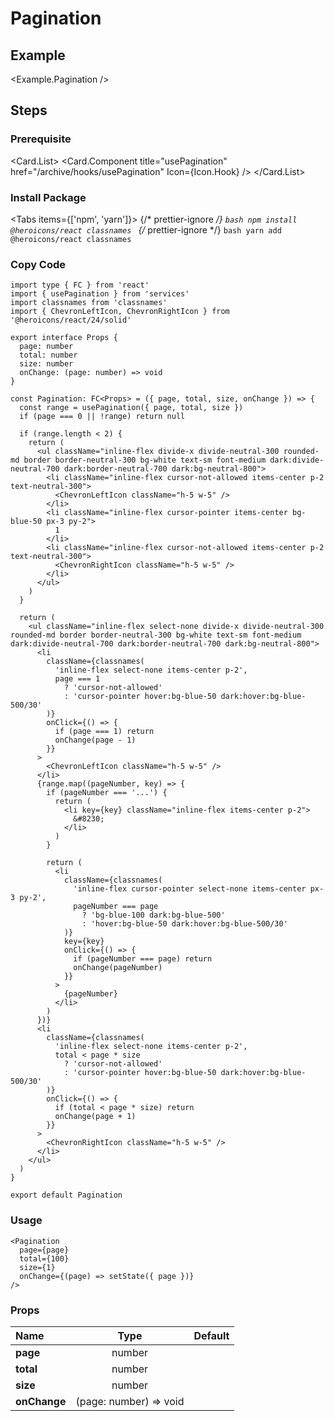 
<BackTop />

# Pagination

## Example

<Example.Pagination />

## Steps

<div className="steps">

### Prerequisite

<Card.List>
  <Card.Component
    title="usePagination"
    href="/archive/hooks/usePagination"
    Icon={Icon.Hook}
  />
</Card.List>

### Install Package

<Tabs items={['npm', 'yarn']}>
  {/* prettier-ignore */}
  <Tab>
    ```bash
    npm install @heroicons/react classnames
    ```
    </Tab>
  {/* prettier-ignore */}
  <Tab>
    ```bash
    yarn add @heroicons/react classnames
    ```
</Tab>
</Tabs>

### Copy Code

```tsx filename="components/Pagination/index.tsx"
import type { FC } from 'react'
import { usePagination } from 'services'
import classnames from 'classnames'
import { ChevronLeftIcon, ChevronRightIcon } from '@heroicons/react/24/solid'

export interface Props {
  page: number
  total: number
  size: number
  onChange: (page: number) => void
}

const Pagination: FC<Props> = ({ page, total, size, onChange }) => {
  const range = usePagination({ page, total, size })
  if (page === 0 || !range) return null

  if (range.length < 2) {
    return (
      <ul className="inline-flex divide-x divide-neutral-300 rounded-md border border-neutral-300 bg-white text-sm font-medium dark:divide-neutral-700 dark:border-neutral-700 dark:bg-neutral-800">
        <li className="inline-flex cursor-not-allowed items-center p-2 text-neutral-300">
          <ChevronLeftIcon className="h-5 w-5" />
        </li>
        <li className="inline-flex cursor-pointer items-center bg-blue-50 px-3 py-2">
          1
        </li>
        <li className="inline-flex cursor-not-allowed items-center p-2 text-neutral-300">
          <ChevronRightIcon className="h-5 w-5" />
        </li>
      </ul>
    )
  }

  return (
    <ul className="inline-flex select-none divide-x divide-neutral-300 rounded-md border border-neutral-300 bg-white text-sm font-medium dark:divide-neutral-700 dark:border-neutral-700 dark:bg-neutral-800">
      <li
        className={classnames(
          'inline-flex select-none items-center p-2',
          page === 1
            ? 'cursor-not-allowed'
            : 'cursor-pointer hover:bg-blue-50 dark:hover:bg-blue-500/30'
        )}
        onClick={() => {
          if (page === 1) return
          onChange(page - 1)
        }}
      >
        <ChevronLeftIcon className="h-5 w-5" />
      </li>
      {range.map((pageNumber, key) => {
        if (pageNumber === '...') {
          return (
            <li key={key} className="inline-flex items-center p-2">
              &#8230;
            </li>
          )
        }

        return (
          <li
            className={classnames(
              'inline-flex cursor-pointer select-none items-center px-3 py-2',
              pageNumber === page
                ? 'bg-blue-100 dark:bg-blue-500'
                : 'hover:bg-blue-50 dark:hover:bg-blue-500/30'
            )}
            key={key}
            onClick={() => {
              if (pageNumber === page) return
              onChange(pageNumber)
            }}
          >
            {pageNumber}
          </li>
        )
      })}
      <li
        className={classnames(
          'inline-flex select-none items-center p-2',
          total < page * size
            ? 'cursor-not-allowed'
            : 'cursor-pointer hover:bg-blue-50 dark:hover:bg-blue-500/30'
        )}
        onClick={() => {
          if (total < page * size) return
          onChange(page + 1)
        }}
      >
        <ChevronRightIcon className="h-5 w-5" />
      </li>
    </ul>
  )
}

export default Pagination
```

### Usage

```tsx
<Pagination
  page={page}
  total={100}
  size={1}
  onChange={(page) => setState({ page })}
/>
```

</div>

### Props

| Name                     |          Type          | Default |
| :----------------------- | :--------------------: | :-----: |
| **page**<Required />     |         number         |         |
| **total**<Required />    |         number         |         |
| **size**<Required />     |         number         |         |
| **onChange**<Required /> | (page: number) => void |         |

<Comment />
